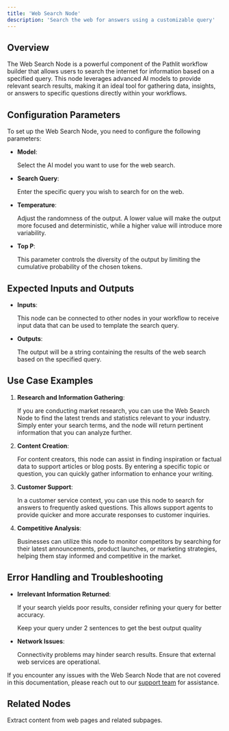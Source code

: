 ```yaml
---
title: 'Web Search Node'
description: 'Search the web for answers using a customizable query'
---
```


## Overview
The Web Search Node is a powerful component of the Pathlit workflow builder that allows users to search the internet for information based on a specified query. This node leverages advanced AI models to provide relevant search results, making it an ideal tool for gathering data, insights, or answers to specific questions directly within your workflows.

## Configuration Parameters

To set up the Web Search Node, you need to configure the following parameters:

* **Model**:

    Select the AI model you want to use for the web search.

* **Search Query**:

    Enter the specific query you wish to search for on the web.

* **Temperature**:

    Adjust the randomness of the output. A lower value will make the output more focused and deterministic, while a higher value will introduce more variability.

* **Top P**:

    This parameter controls the diversity of the output by limiting the cumulative probability of the chosen tokens.

## Expected Inputs and Outputs
- **Inputs**:

  This node can be connected to other nodes in your workflow to receive input data that can be used to template the search query.

- **Outputs**:

  The output will be a string containing the results of the web search based on the specified query.

## Use Case Examples
1. **Research and Information Gathering**:

    If you are conducting market research, you can use the Web Search Node to find the latest trends and statistics relevant to your industry. Simply enter your search terms, and the node will return pertinent information that you can analyze further.

2. **Content Creation**:

    For content creators, this node can assist in finding inspiration or factual data to support articles or blog posts. By entering a specific topic or question, you can quickly gather information to enhance your writing.

3. **Customer Support**:

    In a customer service context, you can use this node to search for answers to frequently asked questions. This allows support agents to provide quicker and more accurate responses to customer inquiries.

4. **Competitive Analysis**:

    Businesses can utilize this node to monitor competitors by searching for their latest announcements, product launches, or marketing strategies, helping them stay informed and competitive in the market.

## Error Handling and Troubleshooting
- **Irrelevant Information Returned**:

    If your search yields poor results, consider refining your query for better accuracy.

    <Tip>
    Keep your query under 2 sentences to get the best output quality
    </Tip>

- **Network Issues**:

    Connectivity problems may hinder search results. Ensure that external web services are operational.

If you encounter any issues with the Web Search Node that are not covered in this documentation, please reach out to our [support team](mailto:dev@pathlit.ai) for assistance.

## Related Nodes
<CardGroup>
  <Card
    title="Web Extractor Node"
    href="/pathways/web-extract"
  >
    Extract content from web pages and related subpages.
  </Card>
</CardGroup>